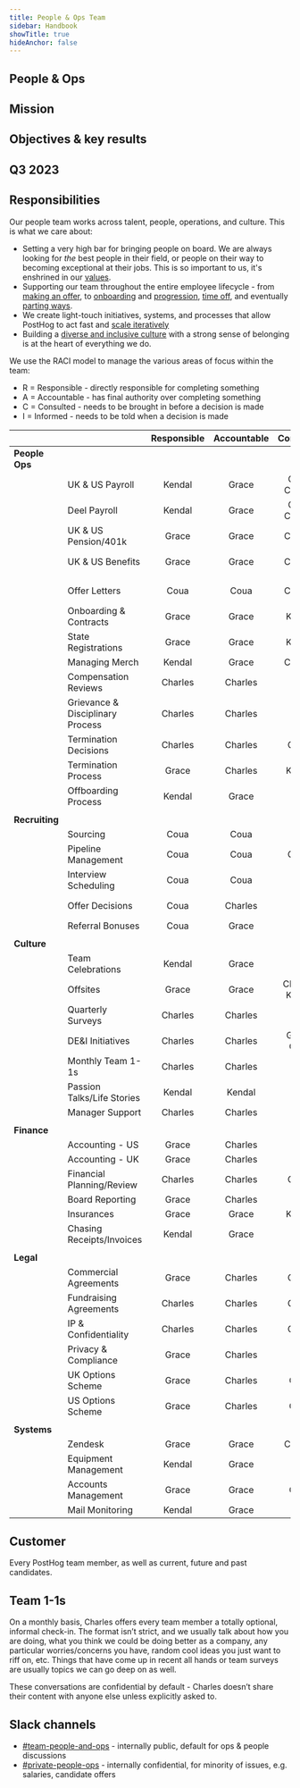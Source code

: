 ```yaml
---
title: People & Ops Team
sidebar: Handbook
showTitle: true
hideAnchor: false
---
```


## People & Ops

<TeamMembers />

## Mission

<Mission />

## Objectives & key results

## Q3 2023

<Objectives />

## Responsibilities

Our people team works across talent, people, operations, and culture. This is what we care about:

- Setting a very high bar for bringing people on board. We are always looking for _the_ best people in their field, or people on their way to becoming exceptional at their jobs. This is so important to us, it's enshrined in our [values](/handbook/company/values#talent-compounds).
- Supporting our team throughout the entire employee lifecycle - from [making an offer](/handbook/people/compensation), to [onboarding](/handbook/people/onboarding) and [progression](/handbook/people/career-progression), [time off](/handbook/people/time-off), and eventually [parting ways](/handbook/people/offboarding). 
- We create light-touch initiatives, systems, and processes that allow PostHog to act fast and [scale iteratively](/handbook/company/culture#iteration) 
- Building a [diverse and inclusive culture](/handbook/company/diversity) with a strong sense of belonging is at the heart of everything we do.

We use the RACI model to manage the various areas of focus within the team:
- R = Responsible - directly responsible for completing something
- A = Accountable - has final authority over completing something
- C = Consulted - needs to be brought in before a decision is made
- I = Informed - needs to be told when a decision is made

|  |  | **Responsible** | **Accountable** | **Consulted** | **Informed** |
|---|---|:---:|:---:|:---:|:---:|
| **People Ops** |  |  |  |  |  |
|  | UK & US Payroll | Kendal | Grace | Coua, Charles |  |
|  | Deel Payroll | Kendal | Grace | Coua, Charles |  |
|  | UK & US Pension/401k | Grace | Grace | Charles | Kendal, Coua |
|  | UK & US Benefits | Grace | Grace | Charles | Kendal, Coua |
|  |  |  |  |  |  |
|  | Offer Letters | Coua | Coua | Charles | Grace, Kendal |
|  | Onboarding & Contracts | Grace | Grace | Kendal | Coua |
|  | State Registrations | Grace | Grace | Kendal | Charles |
|  | Managing Merch | Kendal | Grace | Charles |  |
|  | Compensation Reviews | Charles | Charles |  | Grace |
|  | Grievance & Disciplinary Process | Charles | Charles |  |  |
|  | Termination Decisions | Charles | Charles | Grace |  |
|  | Termination Process | Grace | Charles | Kendal |  |
|  | Offboarding Process | Kendal | Grace |  |  |
|  |  |  |  |  |  |
| **Recruiting** |  |  |  |  |  |
|  | Sourcing | Coua | Coua |  |  |
|  | Pipeline Management | Coua | Coua | Grace |  |
|  | Interview Scheduling | Coua | Coua |  |  |
|  | Offer Decisions | Coua | Charles |  | Grace, Kendal |
|  | Referral Bonuses | Coua | Grace |  |  |
|  |  |  |  |  |  |
| **Culture** |  |  |  |  |  |
|  | Team Celebrations | Kendal | Grace |  |  |
|  | Offsites | Grace | Grace | Charles, Kendal |  |
|  | Quarterly Surveys | Charles | Charles |  |  |
|  | DE&I Initiatives | Charles | Charles | Grace, Coua |  |
|  | Monthly Team 1-1s | Charles | Charles |  |  |
|  | Passion Talks/Life Stories | Kendal | Kendal |  |  |
|  | Manager Support | Charles | Charles |  |  |
|  |  |  |  |  |  |
| **Finance** |  |  |  |  |  |
|  | Accounting - US | Grace | Charles |  |  |
|  | Accounting - UK | Grace | Charles |  |  |
|  | Financial Planning/Review | Charles | Charles | Grace |  |
|  | Board Reporting | Grace | Charles |  |  |
|  | Insurances | Grace | Grace | Kendal |  |
|  | Chasing Receipts/Invoices | Kendal | Grace |  |  |
|  |  |  |  |  |  |
| **Legal** |  |  |  |  |  |
|  | Commercial Agreements | Grace | Charles | Grace |  |
|  | Fundraising Agreements | Charles | Charles | Grace |  |
|  | IP & Confidentiality | Charles | Charles | Grace |  |
|  | Privacy & Compliance | Grace | Charles |  |  |
|  | UK Options Scheme | Grace | Charles | Coua |  |
|  | US Options Scheme | Grace | Charles | Coua |  |
|  |  |  |  |  |  |
| **Systems** |  |  |  |  |  |
|  | Zendesk | Grace | Grace | Charles |  |
|  | Equipment Management | Kendal | Grace |  |  |
|  | Accounts Management | Grace | Grace | Coua |  |
|  | Mail Monitoring | Kendal | Grace |  |  |

## Customer

Every PostHog team member, as well as current, future and past candidates. 

## Team 1-1s

On a monthly basis, Charles offers every team member a totally optional, informal check-in. The format isn’t strict, and we usually talk about how you are doing, what you think we could be doing better as a company, any particular worries/concerns you have, random cool ideas you just want to riff on, etc. Things that have come up in recent all hands or team surveys are usually topics we can go deep on as well. 

These conversations are confidential by default - Charles doesn’t share their content with anyone else unless explicitly asked to.

## Slack channels

- [#team-people-and-ops](https://posthog.slack.com/messages/team-people-and-ops) - internally public, default for ops & people discussions
- [#private-people-ops](https://posthog.slack.com/messages/private-people-ops) - internally confidential, for minority of issues, e.g. salaries, candidate offers
